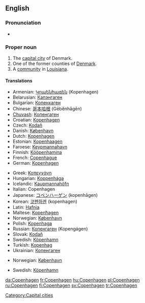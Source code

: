 {{wikipedia}}
{{wikipedia|Copenhagen County}}
{{wikipedia|Copenhagen, Louisiana}}
==English==

===Pronunciation===
* {{rhymes|eɪɡən}}

===Proper noun===
{{en-proper noun}}

# The [[capital city]] of Denmark.
# One of the former counties of [[Denmark]].
# A [[community]] in [[Louisiana]].

====Translations====
{{trans-top|capital of Denmark}}
* Armenian: [[Կոպենհագեն]] (Kopenhagen)
* Belarusian: [[Капэнгаген]]
* Bulgarian: [[Копенхаген]]
* Chinese: [[哥本哈根]] (Gēběnhāgēn)
* [[Chuvash]]: [[Копенгаген]]
* Croatian: [[Kopenhagen]]
* Czech: [[Kodaň]] {{f}}
* Danish: [[København]]
* Dutch: [[Kopenhagen]]
* Estonian: [[Kopenhaagen]]
* Faroese: [[Keypmannahavn]] {{f}}
* Finnish: [[Kööpenhamina]]
* French: [[Copenhague]]
* German: [[Kopenhagen]]
{{trans-mid}}
* Greek: [[Κοπεγχάγη]] {{f}}
* Hungarian: [[Koppenhága]]
* Icelandic: [[Kaupmannahöfn]] {{f}}
* Italian: Copenhagen {{f}}
* Japanese: [[コペンハーゲン]] (kopenhāgen)
* Korean: [[코펜하겐]] (kopenhagen)
* Latin: [[Hafnia]]
* Maltese: [[Kopenħagen]]
* Norwegian: [[København]]
* Polish: [[Kopenhaga]] {{f}}
* Russian: [[Копенгаген]] (Kopengágen) {{m}}
* Slovak: [[Kodaň]]
* Swedish: [[Köpenhamn]] {{n}}
* Turkish: [[Kopenhag]] 
* Ukrainian: [[Копенгаген]] {{m}}
{{trans-bottom}}

{{trans-top|former county in Denmark}}
* Norwegian: [[København]]
{{trans-mid}}
* Swedish: [[Köpenhamn]] {{n}}
{{trans-bottom}}

[[Category:Capital cities]]

[[da:Copenhagen]]
[[fr:Copenhagen]]
[[hu:Copenhagen]]
[[pl:Copenhagen]]
[[ru:Copenhagen]]
[[fi:Copenhagen]]
[[sv:Copenhagen]]
[[tr:Copenhagen]]